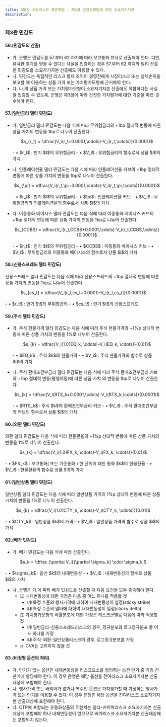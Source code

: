 ```yaml
---
title: 제6장 시장리스크 표준방법 - 제2절 민감도방법에 의한 소요자기자본
description: 
---
```

### 제3관 민감도

#### 56.(민감도의 산출)
- 가. 은행은 민감도를 57.부터 62.까지에 따라 보고통화 표시로 산출해야 한다. 다만, 유사한 결과를 얻을 수 있다는 사실을 입증하는 경우 57.부터 62.까지와 달리 산출된 민감도를 소요자기자본 산출에도 이용할 수 있다.
- 나. 민감도는 독립적인 리스크 통제 조직이 경영진에게 시장리스크 또는 실제손익을 보고할 때 이용하는 상품 가격 또는 가치평가모형에 근거해야 한다.
- 다. 나.의 상품 가격 또는 가치평가모형이 소요자기자본 산출에도 적합하다는 사실을 입증할 수 있도록, 은행은 제3장에 따라 건전한 가치평가에 대한 기준을 마련･준수해야 한다.

#### 57.(일반금리 델타 민감도)
- 가. 일반금리 델타 민감도는 다음 식에 따라 무위험금리의 +1bp 절대적 변동에 따른 상품 가치의 변동을 1bp로 나누어 산출한다.

  <Math>
  <center>
  $s_{r_t} = \dfrac{V_i(r_t+0.0001,\cdots)-V_i(r_t,\cdots)}{0.0001}$
  </center><br/>
  <GComment>
  - • $r_t$ : 만기 $t$의 무위험금리
  - • $V_i$ : 무위험금리의 함수로서 상품 $i$의 가치
  </GComment>
  </Math>

- 나. 인플레이션율 델타 민감도는 다음 식에 따라 인플레이션율 커브의 +1bp 절대적 변동에 따른 상품 가치의 변동을 1bp로 나누어 산출한다.

  <Math>
  <center>
  $s_{\pi} = \dfrac{V_i(r_t,\pi+0.0001,\cdots)-V_i(r_t,\pi,\cdots)}{0.0001}$
  </center><br/>
  <GComment>
  - • $r_t$ : 만기 $t$의 무위험금리
  - • $\pi$ : 인플레이션율 커브
  - • $V_i$ : 무위험금리와 인플레이션율의 함수로서 상품 $i$의 가치
  </GComment>
  </Math>

- 다. 이종통화 베이시스 델타 민감도는 다음 식에 따라 이종통화 베이시스 커브의 +1bp 절대적 변동에 따른 상품 가치의 변동을 1bp로 나누어 산출한다.

  <Math>
  <center>
  $s_{CCBS} = \dfrac{V_i(r_t,CCBS+0.0001,\cdots)-V_i(r_t,CCBS,\cdots)}{0.0001}$
  </center><br/>
  <GComment>
  - • $r_t$ : 만기 $t$의 무위험금리
  - • $CCBS$ : 이종통화 베이시스 커브
  - • $V_i$ : 무위험금리와 이종통화 베이시스의 함수로서 상품 $i$의 가치
  </GComment>
  </Math>

#### 58.(신용스프레드 델타 민감도)
신용스프레드 델타 민감도는 다음 식에 따라 신용스프레드의 +1bp 절대적 변동에 따른 상품 가치의 변동을 1bp로 나누어 산출한다.

<Math>
<center>
$s_{cs_t} = \dfrac{V_i(r_t,cs_t+0.0001)-V_i(r_t,cs_t)}{0.0001}$
</center><br/>
<GComment>
- • $r_t$ : 만기 $t$의 무위험금리
- • $cs_t$ : 만기 $t$의 신용스프레드
</GComment>
</Math>

#### 59.(주식 델타 민감도)
- 가. 주식 현물가격 델타 민감도는 다음 식에 따라 주식 현물가격의 +1%p 상대적 변동에 따른 상품 가치의 변동을 1%로 나누어 산출한다.
  <Math>
  <center>
  $s_{k} = \dfrac{V_i(1.01EQ_k, \cdots)-V_i(EQ_k, \cdots)}{0.01}$
  </center><br/>
  <GComment>
  - • $EQ_k$ : 주식 $k$의 현물가격
  - • $V_i$ : 주식 현물가격의 함수로 상품 $i$의 가치
  </GComment>
  </Math>

- 나. 주식 환매조건부금리 델타 민감도는 다음 식에 따라 주식 환매조건부금리 커브의 +1bp 절대적 변동(평행이동)에 따른 상품 가치 의 변동을 1bp로 나누어 산출한다.

  <Math>
  <center>
  $s_{k} = \dfrac{V_i(RTS_k+0.0001,\cdots)-V_i(RTS_k,\cdots)}{0.0001}$
  </center><br/>
  <GComment>
  - • $RTS_k$ : 주식 $k$의 환매조건부금리 커브
  - • $V_i$ : 주식 환매조건부금리 커브의 함수로서 상품 $i$의 가치
  </GComment>
  </Math>

#### 60.(외환 델타 민감도)
외환 델타 민감도는 다음 식에 따라 현물환율의 +1%p 상대적 변동에 따른 상품 가치의 변동을 1%로 나누어 산출한다.

<Math>
<center>
$s_{k} = \dfrac{V_i(1.01FX_k, \cdots)-V_i(FX_k, \cdots)}{0.01}$
</center><br/>
<GComment>
- • $FX_k$ : 보고통화( 또는 기준통화 ) 한 단위에 대한 통화 $k$의 현물환율
- • $V_i$ : 현물환율의 함수로 상품 $i$의 가치
</GComment>
</Math>

#### 61.(일반상품 델타 민감도)
일반상품 델타 민감도는 다음 식에 따라 일반상품 가격의 1%p 상대적 변동에 따른 상품 가치의 변동을 1%로 나누어 산출한다.

<Math>
<center>
$s_{k} = \dfrac{V_i(1.01CTY_k, \cdots)-V_i(CTY_k, \cdots)}{0.01}$
</center><br/>
<GComment>
- • $CTY_k$ : 일반상품 $k$의 가격
- • $V_i$ : 일반상품 가격의 함수로 상품 $i$의 가치
</GComment>
</Math>

#### 62.(베가 민감도)
- 가. 베가 민감도는 다음 식에 따라 산출한다.

<GMath>
<center>
$s_k = \dfrac {\partial V_i}{\partial \sigma_k} \cdot \sigma_k $
</center><br/>
<GComment>
- • $\sigma_k$ : 옵션 $k$의 내재변동성
- • $V_i$ : 내재변동성의 함수로 상품 $i$의 가치
</GComment>
</GMath>

- 나. 은행은 가.에 따라 베가 민감도를 산출할 때 다음 요건을 모두 충족해야 한다.
  - ⑴ 내재변동성에 대한 가정은 다음 중 어느 하나를 적용할 것
    - ㈎ 특정 수준의 행사가격에 대하여 내재변동성이 일정(sticky strike)
    - ㈏ 특정 수준의 델타에 대하여 내재변동성이 일정(sticky delta)
  - ⑵ 가치평가모형의 확률분포에 대한 가정은 리스크군별로 다음에 따라 적용할 것
    - ㈎ 일반금리･신용스프레드리스크의 경우, 정규분포와 로그정규분포 중 어느 하나를 가정
    - ㈏ 주식･외환･일반상품리스크의 경우, 로그정규분포를 가정
  - ⑶ CVA는 고려하지 않을 것

#### 63.(비정형 옵션의 처리)
- 가. 만기가 없는 옵션은 내재변동성을 리스크요소를 정의하는 옵션 만기 중 가장 긴 만기에 할당해야 한다. 이 경우 은행은 해당 옵션을 잔여리스크 소요자기자본 산출대상에 포함해야 한다.
- 나. 행사가격 또는 배리어가 없거나 복수인 옵션은 가치평가할 때 가정하는 행사가격 또는 만기를 이용할 수 있다. 이 경우 은행은 해당 옵션을 잔여리스크 소요자기자본 산출대상에 포함해야 한다.
- 다. CTP에 포함되는 유동화상품의 트렌치는 델타･커버쳐리스크 소요자기자본 산출대상에 포함해야 하나 내재변동성이 없으므로 베가리스크 소요자기자본 산출대상에는 포함되지 않는다.
